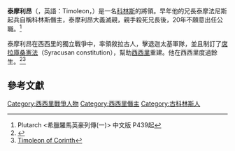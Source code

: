 '''泰摩利昂'''（{{lang|el|Τιμολέων}}，英語：Timoleon，{{bd|前441年||前337年|}}）是一名[[科林斯|科林斯]]的將領。早年他的兄長泰摩法尼斯起兵自稱科林斯僭主，泰摩利昂大義滅親，親手殺死兄長後，20年不願意出任公職。<ref> Plutarch <希臘羅馬英豪列傳(一)> 中文版 P439起 </ref>

泰摩利昂在西西里的獨立戰爭中，率領敘拉古人，擊退迦太基軍隊，並且制訂了[[席拉庫桑憲法|席拉庫桑憲法]]（Syracusan constitution），幫助[[西西里|西西里]]重建。他在西西里度過餘生。<ref>{{Cite web |url=http://www.theinfolist.com/php/SummaryGet.php?FindGo=Timoleon |title=Timoleon |accessdate=2017-02-15 |archive-date=2017-02-16 |archive-url=https://web.archive.org/web/20170216130903/http://www.theinfolist.com/php/SummaryGet.php?FindGo=Timoleon |dead-url=no }}</ref><ref>[https://global.britannica.com/biography/Timoleon-of-Corinth Timoleon of Corinth]</ref>

==參考文獻==
{{reflist}}

[[Category:西西里戰爭人物|Category:西西里戰爭人物]]
[[Category:西西里僭主|Category:西西里僭主]]
[[Category:古科林斯人|Category:古科林斯人]]